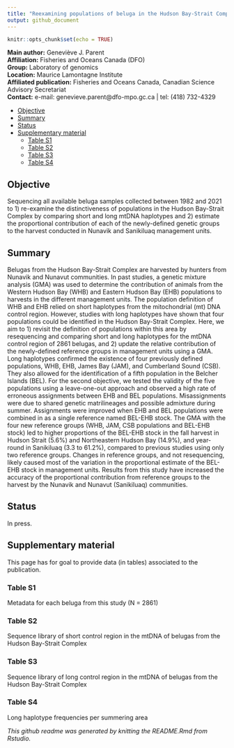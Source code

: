 ```yaml
---
title: "Reexamining populations of beluga in the Hudson Bay-Strait Complex and assessing the impact on harvests in Nunavik and Sanikiluaq management units"
output: github_document
---
```


```r
knitr::opts_chunk$set(echo = TRUE)
```

__Main author:__  Geneviève J. Parent  
__Affiliation:__  Fisheries and Oceans Canada (DFO)   
__Group:__        Laboratory of genomics   
__Location:__     Maurice Lamontagne Institute  
__Affiliated publication:__  Fisheries and Oceans Canada, Canadian Science Advisory Secretariat   
__Contact:__      e-mail: genevieve.parent@dfo-mpo.gc.ca | tel: (418) 732-4329


- [Objective]
- [Summary] 
- [Status]
- [Supplementary material]
  + [Table S1] 
  + [Table S2]
  + [Table S3] 
  + [Table S4]


## Objective
Sequencing all available beluga samples collected between 1982 and 2021 to 1) re-examine the distinctiveness of populations in the Hudson Bay-Strait Complex by comparing short and long mtDNA haplotypes and 2) estimate the proportional contribution of each of the newly-defined genetic groups to the harvest conducted in Nunavik and Sanikiluaq management units.


## Summary
Belugas from the Hudson Bay-Strait Complex are harvested by hunters from Nunavik and Nunavut communities. In past studies, a genetic mixture analysis (GMA) was used to determine the contribution of animals from the Western Hudson Bay (WHB) and Eastern Hudson Bay (EHB) populations to harvests in the different management units. The population definition of WHB and EHB relied on short haplotypes from the mitochondrial (mt) DNA control region. However, studies with long haplotypes have shown that four populations could be identified in the Hudson Bay-Strait Complex. Here, we aim to 1) revisit the definition of populations within this area by resequencing and comparing short and long haplotypes for the mtDNA control region of 2861 belugas, and 2) update the relative contribution of the newly-defined reference groups in management units using a GMA. Long haplotypes confirmed the existence of four previously defined populations, WHB, EHB, James Bay (JAM), and Cumberland Sound (CSB). They also allowed for the identification of a fifth population in the Belcher Islands (BEL). For the second objective, we tested the validity of the five populations using a leave-one-out approach and observed a high rate of erroneous assignments between EHB and BEL populations. Misassignments were due to shared genetic matrilineages and possible admixture during summer. Assignments were improved when EHB and BEL populations were combined in as a single reference named BEL-EHB stock. The GMA with the four new reference groups (WHB, JAM, CSB populations and BEL-EHB stock) led to higher proportions of the BEL-EHB stock in the fall harvest in Hudson Strait (5.6%) and Northeastern Hudson Bay (14.9%), and year-round in Sanikiluaq (3.3 to 61.2%), compared to previous studies using only two reference groups. Changes in reference groups, and not resequencing, likely caused most of the variation in the proportional estimate of the BEL-EHB stock in management units. Results from this study have increased the accuracy of the proportional contribution from reference groups to the harvest by the Nunavik and Nunavut (Sanikiluaq) communities.


## Status
In press.


## Supplementary material
This page has for goal to provide data (in tables) associated to the publication.


### Table S1
Metadata for each beluga from this study (N = 2861)


### Table S2
Sequence library of short control region in the mtDNA of belugas from the Hudson Bay-Strait Complex


### Table S3
Sequence library of long control region in the mtDNA of belugas from the Hudson Bay-Strait Complex


### Table S4
Long haplotype frequencies per summering area


*This github readme was generated by knitting the README.Rmd from
Rstudio.*